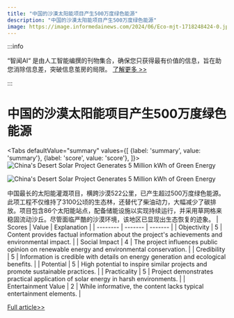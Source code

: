```yaml
---
title: "中国的沙漠太阳能项目产生500万度绿色能源"
description: "中国的沙漠太阳能项目产生500万度绿色能源"
image: https://image.informedainews.com/2024/06/Eco-mjt-1718248424-0.jpg
---
```



:::info

“智闻AI“ 是由人工智能编撰的刊物集合，确保您只获得最有价值的信息，旨在助您消除信息差，突破信息茧房的局限。  [了解更多 >>](/zh-Hans/docs/guides)

:::

# 中国的沙漠太阳能项目产生500万度绿色能源


<Tabs
	defaultValue="summary"
	values={[
	{label: 'summary', value: 'summary'},
	{label: 'score', value: 'score'},
]}>
<TabItem value="summary">
<img
  src="https://image.informedainews.com/2024/06/Eco-mjt-1718248424-0.jpg"
  alt="China's Desert Solar Project Generates 5 Million kWh of Green Energy"
/>

<img
  src="https://image.informedainews.com/2024/06/Eco-oHf-1718248424-1.jpg"
  alt="China's Desert Solar Project Generates 5 Million kWh of Green Energy"
/>



中国最长的太阳能灌溉项目，横跨沙漠522公里，已产生超过500万度绿色能源。此项工程不仅维持了3100公顷的生态林，还替代了柴油动力，大幅减少了碳排放。项目包含86个太阳能站点，配备储能设施以实现持续运行，并采用草网格来稳固流动沙丘。尽管面临严酷的沙漠环境，该地区已显现出生态恢复的迹象。
</TabItem>
<TabItem value="score">
	| Scores     | Value   | Explanation |
	| -------- | ------- | ------- |
	| Objectivity  | 5    | Content provides factual information about the project's achievements and environmental impact.    |
	| Social Impact | 4     | The project influences public opinion on renewable energy and environmental conservation.    |
	| Credibility    | 5    | Information is credible with details on energy generation and ecological benefits.    |
	| Potential    | 5    | High potential to inspire similar projects and promote sustainable practices.    |
	| Practicality    | 5    | Project demonstrates practical application of solar energy in harsh environments.    |
	| Entertainment Value    | 2    | While informative, the content lacks typical entertainment elements.    |
</TabItem>
</Tabs>

[Full article>>](https://www.cnbeta.com.tw/articles/tech/1434434.htm)
